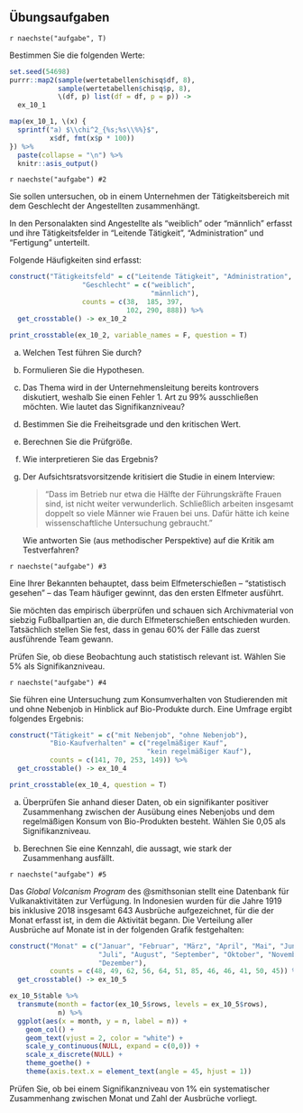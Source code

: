 ## Übungsaufgaben {-}

`r naechste("aufgabe", T)`

Bestimmen Sie die folgenden Werte:

```r
set.seed(54698)
purrr::map2(sample(wertetabellen$chisq$df, 8),
            sample(wertetabellen$chisq$p, 8),
            \(df, p) list(df = df, p = p)) ->
  ex_10_1

map(ex_10_1, \(x) {
  sprintf("a) $\\chi^2_{%s;%s\\%%}$",
          x$df, fmt(x$p * 100))
}) %>%
  paste(collapse = "\n") %>%
  knitr::asis_output()
```

`r naechste("aufgabe") #2`

Sie sollen untersuchen, ob in einem Unternehmen der Tätigkeitsbereich mit dem Geschlecht der Angestellten zusammenhängt.

In den Personalakten sind Angestellte als "weiblich" oder "männlich" erfasst und ihre Tätigkeitsfelder in "Leitende Tätigkeit", "Administration" und "Fertigung" unterteilt.

Folgende Häufigkeiten sind erfasst:

```r
construct("Tätigkeitsfeld" = c("Leitende Tätigkeit", "Administration", "Fertigung"),
                  "Geschlecht" = c("weiblich",
                                   "männlich"),
                  counts = c(38,  185, 397,
                             102, 290, 888)) %>%
  get_crosstable() -> ex_10_2

print_crosstable(ex_10_2, variable_names = F, question = T)
```

a) Welchen Test führen Sie durch?
b) Formulieren Sie die Hypothesen.
c) Das Thema wird in der Unternehmensleitung bereits kontrovers diskutiert, weshalb Sie einen Fehler 1. Art zu 99% ausschließen möchten. Wie lautet das Signifikanzniveau?
d) Bestimmen Sie die Freiheitsgrade und den kritischen Wert.
e) Berechnen Sie die Prüfgröße.
f) Wie interpretieren Sie das Ergebnis?
g) Der Aufsichtsratsvorsitzende kritisiert die Studie in einem Interview:

    > "Dass im Betrieb nur etwa die Hälfte der Führungskräfte Frauen sind, ist nicht weiter verwunderlich. Schließlich arbeiten insgesamt doppelt so viele Männer wie Frauen bei uns. Dafür hätte ich keine wissenschaftliche Untersuchung gebraucht."

    Wie antworten Sie (aus methodischer Perspektive) auf die Kritik am Testverfahren?

`r naechste("aufgabe") #3`

Eine Ihrer Bekannten behauptet, dass beim Elfmeterschießen -- "statistisch gesehen" -- das Team häufiger gewinnt, das den ersten Elfmeter ausführt.

Sie möchten das empirisch überprüfen und schauen sich Archivmaterial von siebzig Fußballpartien an, die durch Elfmeterschießen entschieden wurden. Tatsächlich stellen Sie fest, dass in genau 60% der Fälle das zuerst ausführende Team gewann.

Prüfen Sie, ob diese Beobachtung auch statistisch relevant ist. Wählen Sie 5% als Signifikanzniveau.

`r naechste("aufgabe") #4`

Sie führen eine Untersuchung zum Konsumverhalten von Studierenden mit und ohne Nebenjob in Hinblick auf Bio-Produkte durch. Eine Umfrage ergibt folgendes Ergebnis:

```r
construct("Tätigkeit" = c("mit Nebenjob", "ohne Nebenjob"),
          "Bio-Kaufverhalten" = c("regelmäßiger Kauf",
                                  "kein regelmäßiger Kauf"),
          counts = c(141, 70, 253, 149)) %>%
  get_crosstable() -> ex_10_4

print_crosstable(ex_10_4, question = T)
```

a) Überprüfen Sie anhand dieser Daten, ob ein signifikanter positiver Zusammenhang zwischen der Ausübung eines Nebenjobs und dem regelmäßigen Konsum von Bio-Produkten besteht. Wählen Sie 0,05 als Signifikanzniveau.

b) Berechnen Sie eine Kennzahl, die aussagt, wie stark der Zusammenhang ausfällt.

`r naechste("aufgabe") #5`

Das *Global Volcanism Program* des @smithsonian stellt eine Datenbank für Vulkanaktivitäten zur Verfügung.
In Indonesien wurden für die Jahre 1919 bis inklusive 2018 insgesamt 643 Ausbrüche aufgezeichnet, für die der Monat erfasst ist, in dem die Aktivität begann.
Die Verteilung aller Ausbrüche auf Monate ist in der folgenden Grafik festgehalten:

```r
construct("Monat" = c("Januar", "Februar", "März", "April", "Mai", "Juni",
                      "Juli", "August", "September", "Oktober", "November",
                      "Dezember"),
          counts = c(48, 49, 62, 56, 64, 51, 85, 46, 46, 41, 50, 45)) %>%
  get_crosstable() -> ex_10_5

ex_10_5$table %>%
  transmute(month = factor(ex_10_5$rows, levels = ex_10_5$rows),
            n) %>%
  ggplot(aes(x = month, y = n, label = n)) +
    geom_col() +
    geom_text(vjust = 2, color = "white") +
    scale_y_continuous(NULL, expand = c(0,0)) +
    scale_x_discrete(NULL) +
    theme_goethe() +
    theme(axis.text.x = element_text(angle = 45, hjust = 1))
```

Prüfen Sie, ob bei einem Signifikanzniveau von 1% ein systematischer Zusammenhang zwischen Monat und Zahl der Ausbrüche vorliegt.
